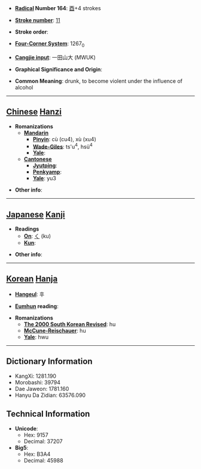 * '''[[Wiktionary:Chinese radical index| Radical]] Number 164''': [[Wiktionary:Chinese radical index 酉|酉]]+4 strokes

* '''[[Wiktionary:Chinese total strokes index|Stroke number]]''': [[Wiktionary:Chinese total strokes index 11|11]]

* '''Stroke order''': 

* '''[[Wiktionary:Chinese four corner index|Four-Corner System]]''': 1267<sub>0</sub>

* '''[[Wiktionary:Chinese Cangjie index|Cangjie input]]''': 一田山大 (MWUK)

* '''Graphical Significance and Origin''': 

* '''Common Meaning''': drunk, to become violent under the influence of alcohol

----

== [[Chinese]] [[Hanzi]] ==

* '''Romanizations'''
** '''[[Mandarin]]'''
*** '''[[Pinyin]]''': cù (cu4), xù (xu4)
*** '''[[Wade-Giles]]''': ts'u<sup>4</sup>, hsü<sup>4</sup>
*** '''[[Yale]]''': 
** '''[[Cantonese]]'''
*** '''[[Jyutping]]''':
*** '''[[Penkyamp]]''': 
*** '''[[Yale]]''': yu3

* '''Other info''': 

----

== [[Japanese]] [[Kanji]] ==

* '''Readings'''
** '''[[On]]''': [[く]] (ku)
** '''[[Kun]]''': 

* '''Other info''':  

----

== [[Korean]] [[Hanja]] ==

* '''[[Hangeul]]''': 후

* '''[[Eumhun]] reading''': 

* '''Romanizations'''
** '''[[The 2000 South Korean Revised Romanization|The 2000 South Korean Revised]]''': hu
** '''[[McCune-Reischauer]]''': hu
** '''[[Yale]]''': hwu

----

== Dictionary Information ==

* KangXi: 1281.190
* Morobashi: 39794
* Dae Jaweon: 1781.160
* Hanyu Da Zidian: 63576.090

== Technical Information ==

* '''Unicode''':
** Hex: 9157
** Decimal: 37207
* '''Big5''':
** Hex: B3A4
** Decimal: 45988